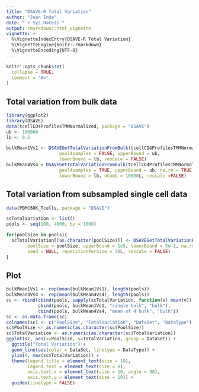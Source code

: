 ```yaml
---
title: "DSAVE-R Total Variation"
author: "Juan Inda"
date: "`r Sys.Date()`"
output: rmarkdown::html_vignette
vignette: >
  %\VignetteIndexEntry{DSAVE-R Total Variation}
  %\VignetteEngine{knitr::rmarkdown}
  %\VignetteEncoding{UTF-8}
---
```


```r
knitr::opts_chunk$set(
  collapse = TRUE,
  comment = "#>"
)
```

## Total variation from bulk data

```r
library(ggplot2)
library(DSAVE)
data(tcellCD4ProfilesTMMNormalized, package = "DSAVE")
ub <- 100000
lb <- 0.5

bulkMean1Vs1 <- DSAVEGetTotalVariationFromBulk(tcellCD4ProfilesTMMNormalized, 
                    pool4samples = FALSE, upperBound = ub,
                    lowerBound = lb, rescale = FALSE)
bulkMean4Vs4 = DSAVEGetTotalVariationFromBulk(tcellCD4ProfilesTMMNormalized, 
                    pool4samples = TRUE, upperBound = ub, na.rm = TRUE, seed = 2019L, 
                    lowerBound = lb, nComb = 10000L, rescale =FALSE)
```


## Total variation from subsampled single cell data

```r
data(PBMC68K_Tcells, package = "DSAVE")

scTotalVariation <- list()
pools <- seq(100, 4000, by = 1000)

for(poolSize in pools){
  scTotalVariation[[as.character(poolSize)]] <- DSAVEGetTotalVariationPoolSize(PBMC68K_Tcells,
        poolSize = poolSize, upperBound = 1e5, lowerBound = 5e-1, na.rm = TRUE, 
        seed = NULL, repetitionPerSize = 30L, rescale = FALSE)
}

```

## Plot

```r
bulkMean1Vs1 <- rep(mean(bulkMean1Vs1), length(pools))
bulkMean4Vs4 <- rep(mean(bulkMean4Vs4), length(pools))
sc <- rbind(cbind(pools, sapply(scTotalVariation, function(v) mean(v)), "Tcells", "sc"), 
            cbind(pools, bulkMean1Vs1, "single bulk", "bulk"), 
            cbind(pools, bulkMean4Vs4, "mean of 4 bulk", "bulk"))
sc <- as.data.frame(sc)
colnames(sc) <- c("PoolSize", "TotalVariation", "DataSet", "DataType")
sc$PoolSize <- as.numeric(as.character(sc$PoolSize))
sc$TotalVariation <- as.numeric(as.character(sc$TotalVariation))
ggplot(sc, aes(x=PoolSize, y=TotalVariation, group = DataSet)) +
  ggtitle("Total Variation") +
  geom_line(aes(color = DataSet, linetype = DataType)) +
  ylim(0, max(sc$TotalVariation)) +
  theme(legend.title = element_text(size = 10),
        legend.text = element_text(size = 8),
        axis.text.x = element_text(size = 10, angle = 90),
        axis.text.y = element_text(size = 10)) + 
  guides(linetype = FALSE)

```
